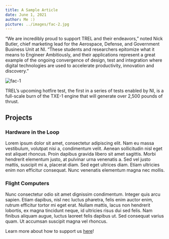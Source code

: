 ```yaml
---
title: A Sample Article
date: June 1, 2021
author: Me :)
picture: ../images/fac-2.jpg
---
```


“We are incredibly proud to support TREL and their endeavors,” noted Nick Butler, chief marketing lead for the Aerospace, Defense, and Government Business Unit at NI. “These students and researchers epitomize what it means to Engineer Ambitiously, and their applications represent a great example of the ongoing convergence of design, test and integration where digital technologies are used to accelerate productivity, innovation and discovery.”

![fac-1](/images/fac-2.jpg)

TREL’s upcoming hotfire test, the first in a series of tests enabled by NI, is a full-scale burn of the TXE-1 engine that will generate over 2,500 pounds of thrust. 

## Projects

### Hardware in the Loop

Lorem ipsum dolor sit amet, consectetur adipiscing elit. Nam eu massa vestibulum, volutpat nisi a, condimentum velit. Aenean sollicitudin nisl eget est aliquet rhoncus. Proin dapibus gravida libero sit amet sagittis. Morbi hendrerit elementum justo, at pulvinar urna venenatis a. Sed vel justo mattis, suscipit mi a, placerat diam. Sed eget ultrices diam. Etiam ultricies enim non efficitur consequat. Nunc venenatis elementum magna nec mollis.

### Flight Computers

Nunc consectetur odio sit amet dignissim condimentum. Integer quis arcu sapien. Etiam dapibus, nisl nec luctus pharetra, felis enim auctor enim, rutrum efficitur tortor mi eget erat. Nullam mattis, lacus non hendrerit lobortis, ex magna tincidunt neque, id ultricies risus dui sed felis. Nam finibus aliquam augue, luctus laoreet felis dapibus ut. Sed consequat varius quam. Ut accumsan suscipit magna vel rhoncus.

Learn more about how to support us [here](/donate)!